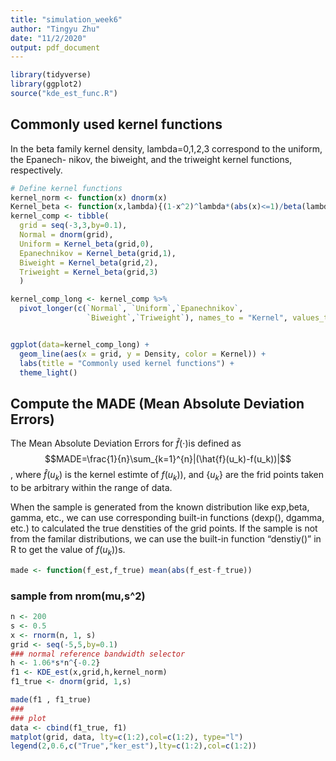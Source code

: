 ```yaml
---
title: "simulation_week6"
author: "Tingyu Zhu"
date: "11/2/2020"
output: pdf_document
---
```

```r
library(tidyverse)
library(ggplot2)
source("kde_est_func.R")
```

## Commonly used kernel functions

In the beta family kernel density, lambda=0,1,2,3 correspond to the uniform, the Epanech- nikov, the biweight, and the triweight kernel functions, respectively.  
```r
# Define kernel functions 
kernel_norm <- function(x) dnorm(x)
Kernel_beta <- function(x,lambda){(1-x^2)^lambda*(abs(x)<=1)/beta(lambda+1,0.5)}
kernel_comp <- tibble(
  grid = seq(-3,3,by=0.1),
  Normal = dnorm(grid),
  Uniform = Kernel_beta(grid,0),
  Epanechnikov = Kernel_beta(grid,1),
  Biweight = Kernel_beta(grid,2),
  Triweight = Kernel_beta(grid,3)
  )

kernel_comp_long <- kernel_comp %>% 
  pivot_longer(c(`Normal`, `Uniform`,`Epanechnikov`,
                 `Biweight`,`Triweight`), names_to = "Kernel", values_to = "Density")


ggplot(data=kernel_comp_long) + 
  geom_line(aes(x = grid, y = Density, color = Kernel)) +
  labs(title = "Commonly used kernel functions") +
  theme_light() 
```


## Compute the MADE (Mean Absolute Deviation Errors)

The Mean Absolute Deviation Errors for $\hat{f}(\cdot)$is defined as $$MADE=\frac{1}{n}\sum_{k=1}^{n}|(\hat{f}(u_k)-f(u_k))|$$,
where $\hat{f}(u_k)$ is the kernel estimte of $f(u_k))$, and {$u_k$} are the frid points taken to be arbitrary within the range of data.

When the sample is generated from the known distribution like exp,beta, gamma, etc., we can use corresponding built-in functions (dexp(), dgamma, etc.) to calculated the true denstities of the grid points. If the sample is not from the familar distributions, we can use the built-in function "denstiy()" in R to get the value of $f(u_k))$s.

```r
made <- function(f_est,f_true) mean(abs(f_est-f_true)) 
```


### sample from nrom(mu,s^2)
```r
n <- 200 
s <- 0.5
x <- rnorm(n, 1, s)
grid <- seq(-5,5,by=0.1)
### normal reference bandwidth selector
h <- 1.06*s*n^{-0.2}
f1 <- KDE_est(x,grid,h,kernel_norm)
f1_true <- dnorm(grid, 1,s)

made(f1 , f1_true)
### 
### plot
data <- cbind(f1_true, f1)
matplot(grid, data, lty=c(1:2),col=c(1:2), type="l")
legend(2,0.6,c("True","ker_est"),lty=c(1:2),col=c(1:2))
```
